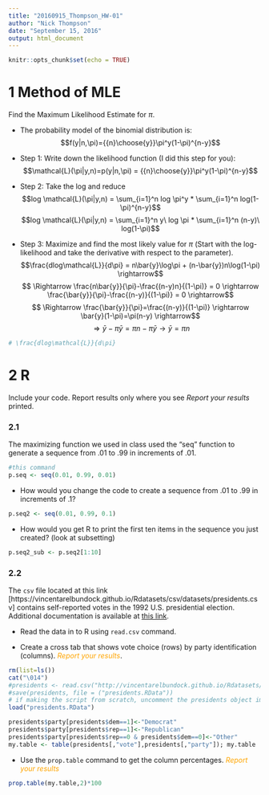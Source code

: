 ```yaml
---
title: "20160915_Thompson_HW-01"
author: "Nick Thompson"
date: "September 15, 2016"
output: html_document
---
```


```r
knitr::opts_chunk$set(echo = TRUE)
```
# 1 Method of MLE

Find the Maximum Likelihood Estimate for $\pi$.

* The probability model of the binomial distribution is:  
$$f(y|n,\pi)={{n}\choose{y}}\pi^y(1-\pi)^{n-y}$$

* Step 1:  Write down the likelihood function (I did this step for you):
$$\mathcal{L}(\pi|y,n)=p(y|n,\pi) = {{n}\choose{y}}\pi^y(1-\pi)^{n-y}$$

* Step 2:  Take the log and reduce
$$log \mathcal{L}(\pi|y,n) = \sum_{i=1}^n log \pi^y * \sum_{i=1}^n log(1-\pi)^{n-y}$$
$$log \mathcal{L}(\pi|y,n) = \sum_{i=1}^n y\ log \pi * \sum_{i=1}^n (n-y)\ log(1-\pi)$$

* Step 3:  Maximize and find the most likely value for $\pi$ (Start with the log-likelihood and take the derivative with respect to the parameter).
$$\frac{dlog\mathcal{L}}{d\pi} = n\bar{y}\log\pi + (n-\bar{y})n\log(1-\pi) \rightarrow$$
$$ \Rightarrow \frac{n\bar{y}}{\pi}-\frac{(n-y)n}{(1-\pi)} = 0 \rightarrow \frac{\bar{y}}{\pi}-\frac{(n-y)}{(1-\pi)} = 0 \rightarrow$$
$$ \Rightarrow \frac{\bar{y}}{\pi}=\frac{(n-y)}{(1-\pi)} \rightarrow \bar{y}(1-\pi)=\pi(n-y) \rightarrow$$
$$ \Rightarrow \bar{y}-\pi\bar{y} = \pi n - \pi \bar{y} \rightarrow \bar{y} = \pi n$$

```r
# \frac{dlog\mathcal{L}}{d\pi}
```
# 2 R

Include your code.  Report results only where you see *Report your results* printed.

### 2.1 

The maximizing function we used in class used the "seq" function to generate a sequence from .01 to .99 in increments of .01.

```r
#this command
p.seq <- seq(0.01, 0.99, 0.01)
```

* How would you change the code to create a sequence from .01 to .99 in increments of .1?

```r
p.seq2 <- seq(0.01, 0.99, 0.1)
```

* How would you get R to print the first ten items in the sequence you just created? (look at subsetting)

```r
p.seq2_sub <- p.seq2[1:10]
```

### 2.2

The `csv` file located at this link [https://vincentarelbundock.github.io/Rdatasets/csv/datasets/presidents.csv] contains self-reported votes in the 1992 U.S. presidential election.  Additional documentation is available at [this link](http://vincentarelbundock.github.io/Rdatasets/doc/pscl/vote92.html).

* Read the data in to R using `read.csv` command.

* Create a cross tab that shows vote choice (rows) by party identification (columns). *<span style="color:orange">Report your results</span>*.

```r
rm(list=ls())
cat("\014")
#presidents <- read.csv("http://vincentarelbundock.github.io/Rdatasets/csv/pscl/vote92.csv")
#save(presidents, file = ("presidents.RData"))
# if making the script from scratch, uncomment the presidents object immediately above then run load() below.  All times after the first time just load("presidents.RData")
load("presidents.RData")
```

```r
presidents$party[presidents$dem==1]<-"Democrat"
presidents$party[presidents$rep==1]<-"Republican"
presidents$party[presidents$rep==0 & presidents$dem==0]<-"Other"
my.table <- table(presidents[,"vote"],presidents[,"party"]); my.table

```


* Use the `prop.table` command to get the column percentages. *<span style="color:orange">Report your results</span>*
```r
prop.table(my.table,2)*100
```


